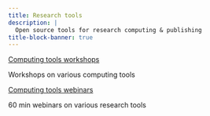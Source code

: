 ```yaml
---
title: Research tools
description: |
  Open source tools for research computing & publishing
title-block-banner: true
---
```


:::{layout="[[5, 5], [5, 5]]"}

:::{.card2 .mb-3}

:::{.card-body2}

[Computing tools workshops](top_workshops.qmd){.card-title2 .stretched-link}

[Workshops on various computing tools]{.text-muted}

:::

:::

:::{.card2 .mb-3}

:::{.card-body2}

[Computing tools webinars](top_webinars.qmd){.card-title2 .stretched-link}

[60 min webinars on various research tools]{.text-muted}

:::

:::

::::
